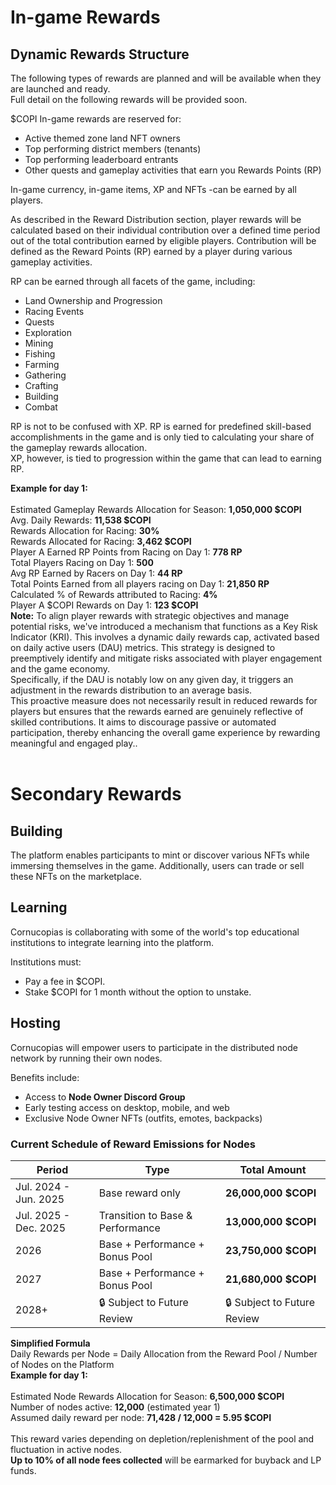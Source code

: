 # In-game Rewards

## Dynamic Rewards Structure

The following types of rewards are planned and will be available when they are launched and ready.  
Full detail on the following rewards will be provided soon.  

$COPI In-game rewards are reserved for:
- Active themed zone land NFT owners
- Top performing district members (tenants)
- Top performing leaderboard entrants
- Other quests and gameplay activities that earn you Rewards Points (RP)

In-game currency, in-game items, XP and NFTs -can be earned by all players.  

As described in the Reward Distribution section, player rewards will be calculated based on their individual contribution over a defined time period out of the total contribution earned by eligible players. Contribution will be defined as the Reward Points (RP) earned by a player during various gameplay activities.  

RP can be earned through all facets of the game, including:
- Land Ownership and Progression
- Racing Events
- Quests
- Exploration
- Mining
- Fishing
- Farming
- Gathering
- Crafting
- Building
- Combat

RP is not to be confused with XP. RP is earned for predefined skill-based accomplishments in the game and is only tied to calculating your share of the gameplay rewards allocation.  
XP, however, is tied to progression within the game that can lead to earning RP.  

<div className="quote-box">
<strong>Example for day 1:</strong><br /><br />
Estimated Gameplay Rewards Allocation for Season: <strong>1,050,000 $COPI</strong><br />
Avg. Daily Rewards: <strong>11,538 $COPI</strong><br />
Rewards Allocation for Racing: <strong>30%</strong><br />
Rewards Allocated for Racing: <strong>3,462 $COPI</strong><br />
Player A Earned RP Points from Racing on Day 1: <strong>778 RP</strong><br />
Total Players Racing on Day 1: <strong>500</strong><br />
Avg RP Earned by Racers on Day 1: <strong>44 RP</strong><br />
Total Points Earned from all players racing on Day 1: <strong>21,850 RP</strong><br />
Calculated % of Rewards attributed to Racing: <strong>4%</strong><br />
Player A $COPI Rewards on Day 1: <strong>123 $COPI</strong><br />
</div>

<div className="note-box">
<strong>Note:</strong> To align player rewards with strategic objectives and manage potential risks, we've introduced a mechanism that functions as a Key Risk Indicator (KRI). This involves a dynamic daily rewards cap, activated based on daily active users (DAU) metrics. This strategy is designed to preemptively identify and mitigate risks associated with player engagement and the game economy. 
<br />
Specifically, if the DAU is notably low on any given day, it triggers an adjustment in the rewards distribution to an average basis. 
<br />
This proactive measure does not necessarily result in reduced rewards for players but ensures that the rewards earned are genuinely reflective of skilled contributions. It aims to discourage passive or automated participation, thereby enhancing the overall game experience by rewarding meaningful and engaged play.. 
</div>
<br />


# Secondary Rewards

## Building
The platform enables participants to mint or discover various NFTs while immersing themselves in the game. Additionally, users can trade or sell these NFTs on the marketplace.  

## Learning
Cornucopias is collaborating with some of the world's top educational institutions to integrate learning into the platform.  

Institutions must:  
- Pay a fee in $COPI.  
- Stake $COPI for 1 month without the option to unstake.  

## Hosting
Cornucopias will empower users to participate in the distributed node network by running their own nodes.  

Benefits include:
- Access to **Node Owner Discord Group**  
- Early testing access on desktop, mobile, and web  
- Exclusive Node Owner NFTs (outfits, emotes, backpacks)  

### Current Schedule of Reward Emissions for Nodes

<div className="table-wrapper">
<table>
  <thead>
    <tr>
      <th>Period</th>
      <th>Type</th>
      <th>Total Amount</th>
    </tr>
  </thead>
  <tbody>
    <tr>
      <td>Jul. 2024 - Jun. 2025</td>
      <td>Base reward only</td>
      <td><strong>26,000,000 $COPI</strong></td>
    </tr>
    <tr>
      <td>Jul. 2025 - Dec. 2025</td>
      <td>Transition to Base & Performance</td>
      <td><strong>13,000,000 $COPI</strong></td>
    </tr>
    <tr>
      <td>2026</td>
      <td>Base + Performance + Bonus Pool</td>
      <td><strong>23,750,000 $COPI</strong></td>
    </tr>
    <tr>
      <td>2027</td>
      <td>Base + Performance + Bonus Pool</td>
      <td><strong>21,680,000 $COPI</strong></td>
    </tr>
    <tr>
      <td>2028+</td>
      <td>🔒 Subject to Future Review</td>
      <td>🔒 Subject to Future Review</td>
    </tr>
  </tbody>
</table>
</div>


<div className="code-box">
<strong>Simplified Formula</strong><br />
Daily Rewards per Node = Daily Allocation from the Reward Pool / Number of Nodes on the Platform
</div>

<div className="quote-box">
<strong>Example for day 1:</strong><br /><br />
Estimated Node Rewards Allocation for Season: <strong>6,500,000 $COPI</strong><br />
Number of nodes active: <strong>12,000</strong> (estimated year 1)<br />
Assumed daily reward per node: <strong>71,428 / 12,000 = 5.95 $COPI</strong><br /><br />
This reward varies depending on depletion/replenishment of the pool and fluctuation in active nodes.<br />
<strong>Up to 10% of all node fees collected</strong> will be earmarked for buyback and LP funds.
</div>
